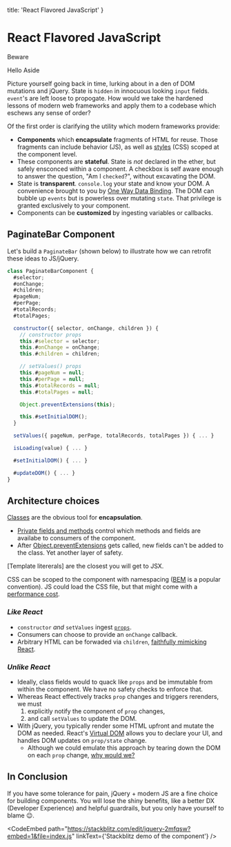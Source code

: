 
  title: 'React Flavored JavaScript'
}

# React Flavored JavaScript

<aside>

  <div class="DocsMarkdown--aside-header">Beware</div>

  Hello Aside

</aside>

Picture yourself going back in time, lurking about in a den of DOM mutations and jQuery. State is `hidden` in innocuous looking `input` fields. `event`'s are left loose to propogate. How would we take the hardened lessons of modern web frameworks and apply them to a codebase which eschews any sense of order?

Of the first order is clarifying the utility which modern frameworks provide:

- **Components** which **encapsulate** fragments of HTML for reuse. Those fragments can include behavior (JS), as well as [styles](https://github.com/css-modules/css-modules) (CSS) scoped at the component level.
- These components are **stateful**. State is _not_ declared in the ether, but safely ensconced within a component. A checkbox is self aware enough to answer the question, "Am I `checked`?", without excavating the DOM.
- State is **transparent**. `console.log` your state and know your DOM. A convenience brought to you by [One Way Data Binding](https://stackoverflow.com/questions/34519889/can-anyone-explain-the-difference-between-reacts-one-way-data-binding-and-angula). The DOM can bubble up `events` but is powerless over mutating `state`. That privilege is granted exclusively to your component.
- Components can be **customized** by ingesting variables or callbacks.

## PaginateBar Component

Let's build a `PaginateBar` (shown below) to illustrate how we can retrofit these ideas to JS/jQuery.


<PaginatorWrapper />


```js
class PaginateBarComponent {
  #selector;
  #onChange;
  #children;
  #pageNum;
  #perPage;
  #totalRecords;
  #totalPages;

  constructor({ selector, onChange, children }) {
    // constructor props
    this.#selector = selector;
    this.#onChange = onChange;
    this.#children = children;

    // setValues() props
    this.#pageNum = null;
    this.#perPage = null;
    this.#totalRecords = null;
    this.#totalPages = null;

    Object.preventExtensions(this);

    this.#setInitialDOM();
  }

  setValues({ pageNum, perPage, totalRecords, totalPages }) { ... }

  isLoading(value) { ... }

  #setInitialDOM() { ... }

  #updateDOM() { ... }
}
```

## Architecture choices

[Classes](https://developer.mozilla.org/en-US/docs/Web/JavaScript/Reference/Classes) are the obvious tool for **encapsulation**.
  -  [Private fields and methods](https://developer.mozilla.org/en-US/docs/Web/JavaScript/Reference/Classes/Private_class_fields) control which methods and fields are availabe to consumers of the component.
  - After [Object.preventExtensions](https://developer.mozilla.org/en-US/docs/Web/JavaScript/Reference/Global_Objects/Object/preventExtensions) gets called, new fields can't be added to the class. Yet another layer of safety.

[Template litererals] are the closest you will get to JSX.

CSS can be scoped to the component with namespacing ([BEM](http://getbem.com/naming/) is a popular convention). JS could load the CSS file, but that might come with a [performance cost](https://web.dev/defer-non-critical-css/#optimize).

### _Like React_
- `constructor` _and_ `setValues` ingest [`props`](https://reactjs.org/docs/components-and-props.html).
- Consumers can choose to provide an `onChange` callback.
- Arbitrary HTML can be forwaded via `children`, [faithfully mimicking React](https://reactjs.org/docs/composition-vs-inheritance.html#containment).

### _Unlike React_
- Ideally, class fields would to quack like `props` and be immutable from within the component. We have no safety checks to enforce that.
- Whereas React effectively tracks `prop` changes and triggers rerenders, we must
  1. explicitly notify the component of `prop` changes,
  2. and call `setValues` to update the DOM.
- With jQuery, you typically render some HTML upfront and mutate the DOM as needed. React's [Virtual DOM](https://reactjs.org/docs/faq-internals.html) allows you to declare your UI, and handles DOM updates on `prop/state` change.
  - Although we could emulate this approach by tearing down the DOM on each `prop` change, [why would we?](https://svelte.dev/blog/virtual-dom-is-pure-overhead)

## In Conclusion

If you have some tolerance for pain, jQuery + modern JS are a fine choice for building components. You will lose the shiny benefits, like a better DX (Developer Experience) and helpful guardrails, but you only have yourself to blame 😉.

<CodeEmbed path="https://stackblitz.com/edit/jquery-2mfqsw?embed=1&file=index.js" linkText={'Stackblitz demo of the component'} />
